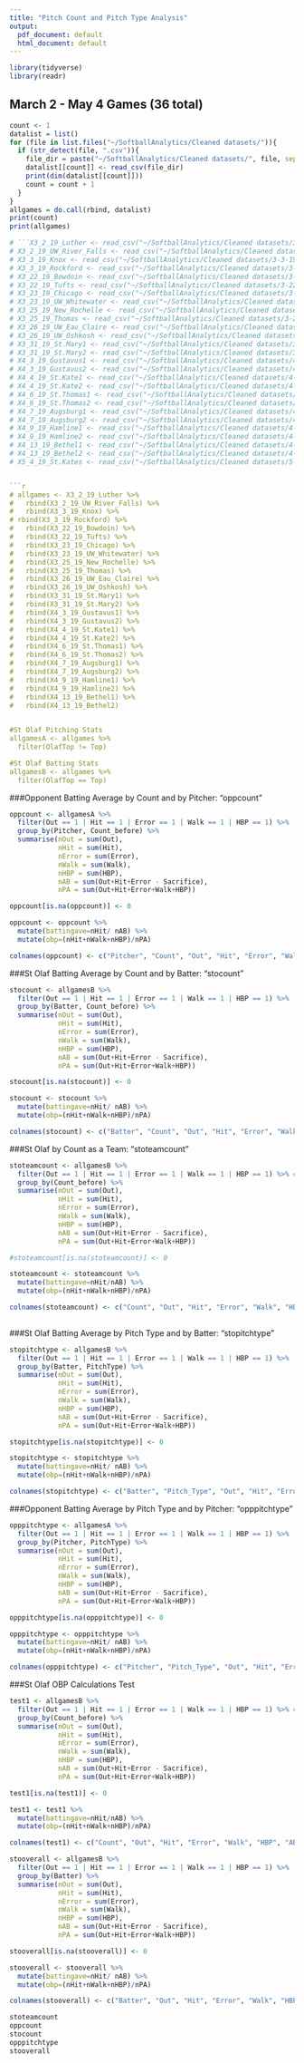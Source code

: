 ```yaml
---
title: "Pitch Count and Pitch Type Analysis"
output:
  pdf_document: default
  html_document: default
---
```


```r
library(tidyverse)
library(readr)
```

## March 2 - May 4 Games (36 total)

```r
count <- 1
datalist = list()
for (file in list.files("~/SoftballAnalytics/Cleaned datasets/")){
  if (str_detect(file, ".csv")){
    file_dir = paste("~/SoftballAnalytics/Cleaned datasets/", file, sep="")
    datalist[[count]] <- read_csv(file_dir)
    print(dim(datalist[[count]]))
    count = count + 1
  }
}
allgames = do.call(rbind, datalist)
print(count)
print(allgames)
```

```r
# ```X3_2_19_Luther <- read_csv("~/SoftballAnalytics/Cleaned datasets/3-2-19-Luther.csv")
# X3_2_19_UW_River_Falls <- read_csv("~/SoftballAnalytics/Cleaned datasets/3-2-19-UW-River-Falls.csv")
# X3_3_19_Knox <- read_csv("~/SoftballAnalytics/Cleaned datasets/3-3-19-Knox.csv")
# X3_3_19_Rockford <- read_csv("~/SoftballAnalytics/Cleaned datasets/3-3-19-Rockford.csv")
# X3_22_19_Bowdoin <- read_csv("~/SoftballAnalytics/Cleaned datasets/3-22-19-Bowdoin.csv")
# X3_22_19_Tufts <- read_csv("~/SoftballAnalytics/Cleaned datasets/3-22-19-Tufts.csv")
# X3_23_19_Chicago <- read_csv("~/SoftballAnalytics/Cleaned datasets/3-23-19-Chicago.csv")
# X3_23_19_UW_Whitewater <- read_csv("~/SoftballAnalytics/Cleaned datasets/3-23-19-UW-Whitewater.csv")
# X3_25_19_New_Rochelle <- read_csv("~/SoftballAnalytics/Cleaned datasets/3-25-19-New-Rochelle.csv")
# X3_25_19_Thomas <- read_csv("~/SoftballAnalytics/Cleaned datasets/3-25-19-Thomas.csv")
# X3_26_19_UW_Eau_Claire <- read_csv("~/SoftballAnalytics/Cleaned datasets/3-26-19-UW-Eau-Claire.csv")
# X3_26_19_UW_Oshkosh <- read_csv("~/SoftballAnalytics/Cleaned datasets/3-26-19-UW-Oshkosh.csv")
# X3_31_19_St.Mary1 <- read_csv("~/SoftballAnalytics/Cleaned datasets/3-31-19-St.Mary1.csv")
# X3_31_19_St.Mary2 <- read_csv("~/SoftballAnalytics/Cleaned datasets/3-31-19-St.Mary2.csv")
# X4_3_19_Gustavus1 <- read_csv("~/SoftballAnalytics/Cleaned datasets/4-3-19-Gustavus1.csv")
# X4_3_19_Gustavus2 <- read_csv("~/SoftballAnalytics/Cleaned datasets/4-3-19-Gustavus2.csv")
# X4_4_19_St.Kate1 <- read_csv("~/SoftballAnalytics/Cleaned datasets/4-4-19-St.Kate1.csv")
# X4_4_19_St.Kate2 <- read_csv("~/SoftballAnalytics/Cleaned datasets/4-4-19-St.Kate2.csv")
# X4_6_19_St.Thomas1 <- read_csv("~/SoftballAnalytics/Cleaned datasets/4-6-19-St.Thomas1.csv")
# X4_6_19_St.Thomas2 <- read_csv("~/SoftballAnalytics/Cleaned datasets/4-6-19-St.Thomas2.csv")
# X4_7_19_Augsburg1 <- read_csv("~/SoftballAnalytics/Cleaned datasets/4-7-19-Augsburg1.csv")
# X4_7_19_Augsburg2 <- read_csv("~/SoftballAnalytics/Cleaned datasets/4-7-19-Augsburg2.csv")
# X4_9_19_Hamline1 <- read_csv("~/SoftballAnalytics/Cleaned datasets/4-9-19-Hamline1.csv")
# X4_9_19_Hamline2 <- read_csv("~/SoftballAnalytics/Cleaned datasets/4-9-19-Hamline2.csv")
# X4_13_19_Bethel1 <- read_csv("~/SoftballAnalytics/Cleaned datasets/4-13-19-Bethel1.csv")
# X4_13_19_Bethel2 <- read_csv("~/SoftballAnalytics/Cleaned datasets/4-13-19-Bethel2.csv")
# X5_4_19_St.Kates <- read_csv("~/SoftballAnalytics/Cleaned datasets/5-4-19-St.Kates.csv")


```r
# allgames <- X3_2_19_Luther %>%
#   rbind(X3_2_19_UW_River_Falls) %>%
#   rbind(X3_3_19_Knox) %>%
# rbind(X3_3_19_Rockford) %>%
#   rbind(X3_22_19_Bowdoin) %>%
#   rbind(X3_22_19_Tufts) %>%
#   rbind(X3_23_19_Chicago) %>%
#   rbind(X3_23_19_UW_Whitewater) %>%
#   rbind(X3_25_19_New_Rochelle) %>%
#   rbind(X3_25_19_Thomas) %>%
#   rbind(X3_26_19_UW_Eau_Claire) %>%
#   rbind(X3_26_19_UW_Oshkosh) %>%
#   rbind(X3_31_19_St.Mary1) %>%
#   rbind(X3_31_19_St.Mary2) %>%
#   rbind(X4_3_19_Gustavus1) %>%
#   rbind(X4_3_19_Gustavus2) %>%
#   rbind(X4_4_19_St.Kate1) %>%
#   rbind(X4_4_19_St.Kate2) %>%
#   rbind(X4_6_19_St.Thomas1) %>%
#   rbind(X4_6_19_St.Thomas2) %>%
#   rbind(X4_7_19_Augsburg1) %>%
#   rbind(X4_7_19_Augsburg2) %>%
#   rbind(X4_9_19_Hamline1) %>%
#   rbind(X4_9_19_Hamline2) %>%
#   rbind(X4_13_19_Bethel1) %>%
#   rbind(X4_13_19_Bethel2)
  

#St Olaf Pitching Stats
allgamesA <- allgames %>%
  filter(OlafTop != Top)

#St Olaf Batting Stats
allgamesB <- allgames %>%
  filter(OlafTop == Top)
```

###Opponent Batting Average by Count and by Pitcher: "oppcount"
```r
oppcount <- allgamesA %>%
  filter(Out == 1 | Hit == 1 | Error == 1 | Walk == 1 | HBP == 1) %>%
  group_by(Pitcher, Count_before) %>%
  summarise(nOut = sum(Out),
            nHit = sum(Hit),
            nError = sum(Error),
            nWalk = sum(Walk),
            nHBP = sum(HBP),
            nAB = sum(Out+Hit+Error - Sacrifice),
            nPA = sum(Out+Hit+Error+Walk+HBP))

oppcount[is.na(oppcount)] <- 0

oppcount <- oppcount %>%  
  mutate(battingave=nHit/ nAB) %>%
  mutate(obp=(nHit+nWalk+nHBP)/nPA)

colnames(oppcount) <- c("Pitcher", "Count", "Out", "Hit", "Error", "Walk", "HBP", "AB", "PA", "AVG", "OBP")
```


###St Olaf Batting Average by Count and by Batter: "stocount"
```r
stocount <- allgamesB %>%
  filter(Out == 1 | Hit == 1 | Error == 1 | Walk == 1 | HBP == 1) %>%
  group_by(Batter, Count_before) %>%
  summarise(nOut = sum(Out),
            nHit = sum(Hit),
            nError = sum(Error),
            nWalk = sum(Walk),
            nHBP = sum(HBP),
            nAB = sum(Out+Hit+Error - Sacrifice),
            nPA = sum(Out+Hit+Error+Walk+HBP))

stocount[is.na(stocount)] <- 0

stocount <- stocount %>%  
  mutate(battingave=nHit/ nAB) %>%
  mutate(obp=(nHit+nWalk+nHBP)/nPA)

colnames(stocount) <- c("Batter", "Count", "Out", "Hit", "Error", "Walk", "HBP", "AB", "PA", "AVG", "OBP")
```

###St Olaf by Count as a Team: "stoteamcount"
```r
stoteamcount <- allgamesB %>% 
  filter(Out == 1 | Hit == 1 | Error == 1 | Walk == 1 | HBP == 1) %>% #used to eliminate pitches that don't result in a play/something that would add to PA, like "strike one"
  group_by(Count_before) %>%
  summarise(nOut = sum(Out),
            nHit = sum(Hit),
            nError = sum(Error),
            nWalk = sum(Walk),
            nHBP = sum(HBP),
            nAB = sum(Out+Hit+Error - Sacrifice),
            nPA = sum(Out+Hit+Error+Walk+HBP))

#stoteamcount[is.na(stoteamcount)] <- 0

stoteamcount <- stoteamcount %>%  
  mutate(battingave=nHit/nAB) %>%
  mutate(obp=(nHit+nWalk+nHBP)/nPA)

colnames(stoteamcount) <- c("Count", "Out", "Hit", "Error", "Walk", "HBP", "AB", "PA", "AVG", "OBP")
            
```

###St Olaf Batting Average by Pitch Type and by Batter: "stopitchtype"
```r
stopitchtype <- allgamesB %>%
  filter(Out == 1 | Hit == 1 | Error == 1 | Walk == 1 | HBP == 1) %>% 
  group_by(Batter, PitchType) %>%
  summarise(nOut = sum(Out),
            nHit = sum(Hit),
            nError = sum(Error),
            nWalk = sum(Walk),
            nHBP = sum(HBP),
            nAB = sum(Out+Hit+Error - Sacrifice),
            nPA = sum(Out+Hit+Error+Walk+HBP))

stopitchtype[is.na(stopitchtype)] <- 0

stopitchtype <- stopitchtype %>%  
  mutate(battingave=nHit/ nAB) %>%
  mutate(obp=(nHit+nWalk+nHBP)/nPA)

colnames(stopitchtype) <- c("Batter", "Pitch_Type", "Out", "Hit", "Error", "Walk", "HBP", "AB", "PA", "AVG", "OBP")
```


###Opponent Batting Average by Pitch Type and by Pitcher: "opppitchtype"
```r
opppitchtype <- allgamesA %>%
  filter(Out == 1 | Hit == 1 | Error == 1 | Walk == 1 | HBP == 1) %>%
  group_by(Pitcher, PitchType) %>%
  summarise(nOut = sum(Out),
            nHit = sum(Hit),
            nError = sum(Error),
            nWalk = sum(Walk),
            nHBP = sum(HBP),
            nAB = sum(Out+Hit+Error - Sacrifice),
            nPA = sum(Out+Hit+Error+Walk+HBP))

opppitchtype[is.na(opppitchtype)] <- 0

opppitchtype <- opppitchtype %>%  
  mutate(battingave=nHit/ nAB) %>%
  mutate(obp=(nHit+nWalk+nHBP)/nPA)

colnames(opppitchtype) <- c("Pitcher", "Pitch_Type", "Out", "Hit", "Error", "Walk", "HBP", "AB", "PA", "AVG", "OBP")
```

###St Olaf OBP Calculations Test
```r
test1 <- allgamesB %>% 
  filter(Out == 1 | Hit == 1 | Error == 1 | Walk == 1 | HBP == 1) %>% #used to eliminate pitches that don't result in a play/something that would add to PA, like "strike one"
  group_by(Count_before) %>%
  summarise(nOut = sum(Out),
            nHit = sum(Hit),
            nError = sum(Error),
            nWalk = sum(Walk),
            nHBP = sum(HBP),
            nAB = sum(Out+Hit+Error - Sacrifice),
            nPA = sum(Out+Hit+Error+Walk+HBP))

test1[is.na(test1)] <- 0

test1 <- test1 %>%  
  mutate(battingave=nHit/nAB) %>%
  mutate(obp=(nHit+nWalk+nHBP)/nPA)

colnames(test1) <- c("Count", "Out", "Hit", "Error", "Walk", "HBP", "AB", "PA", "AVG", "OBP")
```

```r
stooverall <- allgamesB %>%
  filter(Out == 1 | Hit == 1 | Error == 1 | Walk == 1 | HBP == 1) %>%
  group_by(Batter) %>%
  summarise(nOut = sum(Out),
            nHit = sum(Hit),
            nError = sum(Error),
            nWalk = sum(Walk),
            nHBP = sum(HBP),
            nAB = sum(Out+Hit+Error - Sacrifice),
            nPA = sum(Out+Hit+Error+Walk+HBP))

stooverall[is.na(stooverall)] <- 0

stooverall <- stooverall %>%  
  mutate(battingave=nHit/ nAB) %>%
  mutate(obp=(nHit+nWalk+nHBP)/nPA)

colnames(stooverall) <- c("Batter", "Out", "Hit", "Error", "Walk", "HBP", "AB", "PA", "AVG", "OBP")
```



```r
stoteamcount
oppcount
stocount
opppitchtype
stooverall
```


